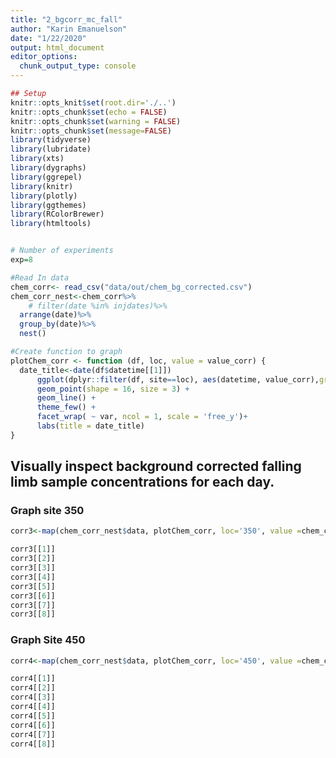 ```yaml
---
title: "2_bgcorr_mc_fall"
author: "Karin Emanuelson"
date: "1/22/2020"
output: html_document
editor_options: 
  chunk_output_type: console
---
```


```r
## Setup
knitr::opts_knit$set(root.dir='./..')
knitr::opts_chunk$set(echo = FALSE)
knitr::opts_chunk$set(warning = FALSE)
knitr::opts_chunk$set(message=FALSE)
library(tidyverse)
library(lubridate)
library(xts)
library(dygraphs)
library(ggrepel)
library(knitr)
library(plotly)
library(ggthemes)
library(RColorBrewer)
library(htmltools)


# Number of experiments
exp=8
```


```r
#Read In data
chem_corr<- read_csv("data/out/chem_bg_corrected.csv")
chem_corr_nest<-chem_corr%>%
    # filter(date %in% injdates)%>%
  arrange(date)%>%
  group_by(date)%>%
  nest()
```

```r
#Create function to graph
plotChem_corr <- function (df, loc, value = value_corr) {
  date_title<-date(df$datetime[[1]])
      ggplot(dplyr::filter(df, site==loc), aes(datetime, value_corr),group = 1) +
      geom_point(shape = 16, size = 3) +
      geom_line() +
      theme_few() +
      facet_wrap( ~ var, ncol = 1, scale = 'free_y')+
      labs(title = date_title)
}
```

## Visually inspect background corrected falling limb sample concentrations for each day.

### Graph site 350
```r
corr3<-map(chem_corr_nest$data, plotChem_corr, loc='350', value =chem_corr_nest$data$value_corr )

corr3[[1]]
corr3[[2]]
corr3[[3]]
corr3[[4]]
corr3[[5]]
corr3[[6]]
corr3[[7]]
corr3[[8]]


```

### Graph Site 450
```r
corr4<-map(chem_corr_nest$data, plotChem_corr, loc='450', value =chem_corr_nest$data$value_corr )

corr4[[1]]
corr4[[2]]
corr4[[3]]
corr4[[4]]
corr4[[5]]
corr4[[6]]
corr4[[7]]
corr4[[8]]
```

